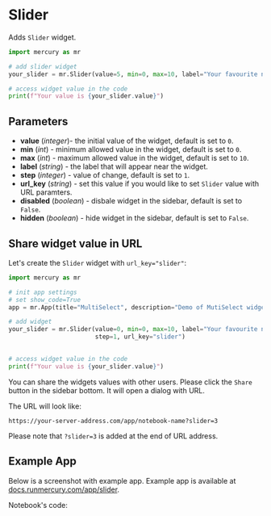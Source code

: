 
# Slider

Adds `Slider` widget.

```python
import mercury as mr

# add slider widget
your_slider = mr.Slider(value=5, min=0, max=10, label="Your favourite number", step=1)
```
```python
# access widget value in the code
print(f"Your value is {your_slider.value}")
```

<Screenshot src={simpleAppGif} alt="Mercury App with slider widget created in Jupyter Notebook" />


## Parameters

- **value** (_integer_)- the initial value of the widget, default is set to `0`.
- **min** (_int_) - minimum allowed value in the widget, default is set to `0`.
- **max** (_int_) - maximum allowed value in the widget, default is set to `10`.
- **label** (_string_) - the label that will appear near the widget.
- **step** (_integer_) - value of change, default is set to `1`. 
- **url_key** (_string_) - set this value if you would like to set `Slider` value with URL paramters.
- **disabled** (_boolean_) - disbale widget in the sidebar, default is set to `False`.
- **hidden** (_boolean_) - hide widget in the sidebar, default is set to `False`.

## Share widget value in URL

Let's create the `Slider` widget with `url_key="slider"`:

```python
import mercury as mr
```
```python
# init app settings
# set show_code=True
app = mr.App(title="MultiSelect", description="Demo of MutiSelect widget", show_code=True)
```
```python
# add widget
your_slider = mr.Slider(value=0, min=0, max=10, label="Your favourite number", 
                        step=1, url_key="slider")
    
```
```python
# access widget value in the code
print(f"Your value is {your_slider.value}")
```

You can share the widgets values with other users. Please click the `Share` button in the sidebar bottom. 
It will open a dialog with URL.

The URL will look like:

```
https://your-server-address.com/app/notebook-name?slider=3
```

Please note that `?slider=3` is added at the end of URL address.

## Example App

Below is a screenshot with example app. Example app is available at [docs.runmercury.com/app/slider](https://docs.runmercury.com/app/slider).

<Screenshot src={exampleAppGif} alt="App with slider widget" />

Notebook's code:
<Screenshot src={exampleNotebookPng} alt="Notebook with Mercury slider widget" />


